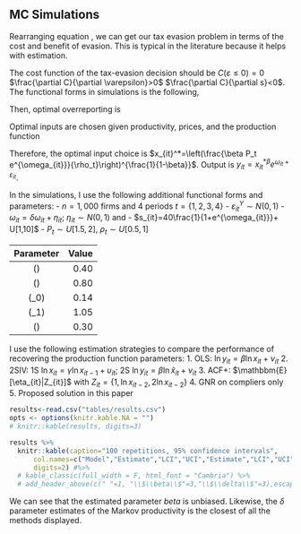 ## MC Simulations

Rearranging equation \ref{eq:eva}, we can get our tax evasion problem in terms of the cost and benefit of evasion. This is typical in the literature because it helps with estimation.

\begin{align*}
    \max_{\varepsilon^X \in [0,\infty)} (1-\tau)(Py-\rho x^*)+\rho\tau \varepsilon^X - p(\varepsilon^X)[\rho\tau\varepsilon^X-\kappa] \\  
\end{align*}

\begin{equation*}
  V^E=\max_{\varepsilon^X_{it}} (1-\tau)\left(P_t \mathbbm{E}[y_{it}] - \rho x_{it}^*\right)+\rho_t\tau \varepsilon^X_{it}-C(\varepsilon^X_{it}, s_{it})
\end{equation*}

The cost function of the tax-evasion decision should be $C(\varepsilon\le0)=0$ $\frac{\partial C}{\partial \varepsilon}>0$ $\frac{\partial C}{\partial s}<0$. The functional forms in simulations is the following, 

\begin{align*}
  C(\varepsilon^X_{it}, s_{it})&=\mathbf 1 (\varepsilon^X_{it}\ge0)\left[\alpha_0\varepsilon_{it}s^{-1}_{it}+\alpha_1^{\varepsilon_{it}}-1 \right]
\end{align*}

Then, optimal overreporting is

\begin{align}
  \varepsilon^X_{it}&=  \frac{\ln\left(\tau\rho_t-\alpha_0 s_{it}^{-1}\right)-\ln\ln\alpha_1}{\ln\alpha_1}
\end{align}

Optimal inputs are chosen given productivity, prices, and the production function

\begin{equation*}
  V^T=\max_{x_{it}} P_t\mathbbm{E}[ x_{it}^\beta e^{\omega_{it}+\varepsilon_{it}}]-\rho_t x_{it}
\end{equation*}

Therefore, the optimal input choice is $x_{it}^*=\left(\frac{\beta P_t e^{\omega_{it}}}{\rho_t}\right)^{\frac{1}{1-\beta}}$. Output is $y_{it}=x^{*\beta}_{it}e^{\omega_{it}+\varepsilon_{it}}$. 

In the simulations, I use the following additional functional forms and parameters:
  - $n=1,000$ firms and 4 periods $t=\{1,2,3,4\}$ 
  - $\varepsilon^Y_{it}\sim N(0,1)$
  - $\omega_{it}=\delta\omega_{it}+\eta_{it}$; $\eta_{it}\sim N(0,1)$ and 
  - $s_{it}=40\frac{1}{1+e^{\omega_{it}}}+ U[1,10]$
  - $P_t\sim U[1.5,2]$, $\rho_t\sim U[0.5,1]$

| Parameter        | Value |
|:----------------:|------:|
|\(\beta\)      | 0.40   |
|\(\delta\)     | 0.80   |
|\(\alpha_0\)   | 0.14  |
|\(\alpha_1\)   | 1.05  |
|\(\tau\)       | 0.30  |

I use the following estimation strategies to compare the performance of recovering the production function parameters:
  1. OLS: $\ln y_{it} = \beta \ln x_{it} + \nu_{it}$
  2. 2SIV: 1S $\ln x_{it} = \gamma \ln x_{it-1} + \upsilon_{it}$; 2S $\ln y_{it} =  \beta \ln \hat{x}_{it} + \nu_{it}$
  3. ACF+: $\mathbbm{E}[\eta_{it}|Z_{it}]$ with $Z_{it}=\{1,\ln x_{it-2}, 2\ln x_{it-2}\}$
  4. GNR on compliers only
  5. Proposed solution in this paper

```r
results<-read.csv("tables/results.csv")
opts <- options(knitr.kable.NA = "")
# knitr::kable(results, digits=3)

results %>%
  knitr::kable(caption="100 repetitions, 95% confidence intervals",
      col.names=c("Model","Estimate","LCI","UCI","Estimate","LCI","UCI"),
      digits=2) #%>%
  # kable_classic(full_width = F, html_font = "Cambria") %>%
  # add_header_above(c(" "=1, "\\$\\beta\\$"=3,"\\$\\delta\\$"=3),escape=FALSE)

```
We can see that the estimated parameter $beta$ is unbiased. Likewise, the $\delta$ parameter estimates of the Markov productivity is the closest of all the methods displayed.